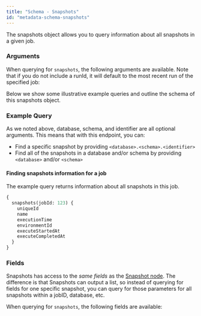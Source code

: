 ```yaml
---
title: "Schema - Snapshots"
id: "metadata-schema-snapshots"
---
```



The snapshots object allows you to query information about all snapshots in a given job.

### Arguments

When querying for `snapshots`, the following arguments are available. Note that if you do not include a runId, it will default to the most recent run of the specified job:

<ArgsTable queryName="snapshots" />

Below we show some illustrative example queries and outline the schema of this snapshots object.

### Example Query
As we noted above, database, schema, and identifier are all optional arguments.  This means that with this endpoint, you can:
- Find a specific snapshot by providing `<database>.<schema>.<identifier>`
- Find all of the snapshots in a database and/or schema by providing `<database>` and/or `<schema>`

#### Finding snapshots information for a job
The example query returns information about all snapshots in this job.

```graphql
{
  snapshots(jobId: 123) {
    uniqueId
    name
    executionTime
    environmentId
    executeStartedAt
    executeCompletedAt
  }
}

```

### Fields
Snapshots has access to the *same fields* as the [Snapshot node](/docs/dbt-cloud-apis/metadata-schema-snapshots).  The difference is that Snapshots can output a list, so instead of querying for fields for one specific snapshot, you can query for those parameters for all snapshots within a jobID, database, etc.

When querying for `snapshots`, the following fields are available:

<SchemaTable nodeName="SnapshotNode" />
